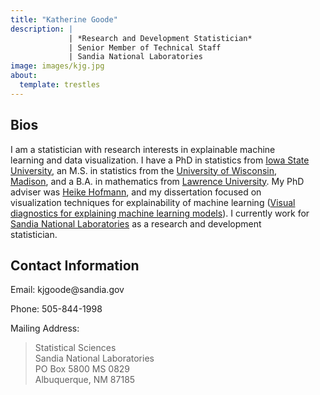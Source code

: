 ```yaml
---
title: "Katherine Goode"
description: | 
             | *Research and Development Statistician*
             | Senior Member of Technical Staff
             | Sandia National Laboratories
image: images/kjg.jpg
about:
  template: trestles
---
```


::: {.column-page style="width: 95%"}
## Bios

I am a statistician with research interests in explainable machine learning and data visualization. I have a PhD in statistics from [Iowa State University](https://www.stat.iastate.edu/), an M.S. in statistics from the [University of Wisconsin, Madison](https://stat.wisc.edu/), and a B.A. in mathematics from [Lawrence University](https://www.lawrence.edu/academics/college/mathematics). My PhD adviser was [Heike Hofmann](https://github.com/heike), and my dissertation focused on visualization techniques for explainability of machine learning ([Visual diagnostics for explaining machine learning models](https://dr.lib.iastate.edu/items/abac51d2-c05b-4ef2-90f5-03740ff5c682)). I currently work for [Sandia National Laboratories](https://www.sandia.gov/) as a research and development statistician.

## Contact Information

Email: kjgoode\@sandia.gov

Phone: 505-844-1998

Mailing Address:

> Statistical Sciences\
> Sandia National Laboratories\
> PO Box 5800 MS 0829\
> Albuquerque, NM 87185
:::
